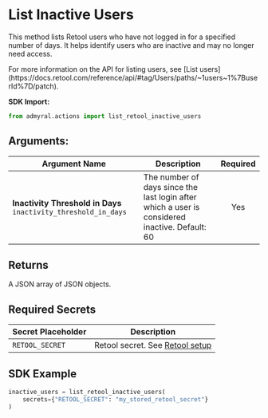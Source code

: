 
# List Inactive Users

This method lists Retool users who have not logged in for a specified number of days. It helps identify users who are inactive and may no longer need access.

<Callout type="info">
	For more information on the API for listing users, see [List
	users](https://docs.retool.com/reference/api/#tag/Users/paths/~1users~1%7BuserId%7D/patch).
</Callout>

**SDK Import:**

```python
from admyral.actions import list_retool_inactive_users
```

## Arguments:

| Argument Name                                                   | Description                                                                                    | Required |
| --------------------------------------------------------------- | ---------------------------------------------------------------------------------------------- | :------: |
| **Inactivity Threshold in Days** `inactivity_threshold_in_days` | The number of days since the last login after which a user is considered inactive. Default: 60 |   Yes    |

## Returns

A JSON array of JSON objects.

## Required Secrets

| Secret Placeholder | Description                                                    |
| ------------------ | -------------------------------------------------------------- |
| `RETOOL_SECRET`    | Retool secret. See [Retool setup](/integrations/retool/retool) |

## SDK Example

```python
inactive_users = list_retool_inactive_users(
	secrets={"RETOOL_SECRET": "my_stored_retool_secret"}
)
```
